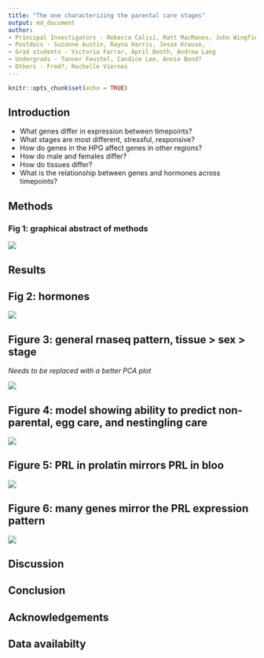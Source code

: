 ```yaml
---
title: "The one characterizing the parental care stages"
output: md_document
author:
- Principal Investigators - Rebecca Calisi, Matt MacManes, John Wingfield
- Postdocs - Suzanne Austin, Rayna Harris, Jesse Krause, 
- Grad students - Victoria Farrar, April Booth, Andrew Lang
- Undergrads - Tanner Feustel, Candice Lee, Annie Bond?
- Others - Fred?, Rechelle Viernes
---
```


```r
knitr::opts_chunk$set(echo = TRUE)
```

## Introduction

- What genes differ in expression between timepoints?
- What stages are most different, stressful, responsive?
- How do genes in the HPG affect genes in other regions?
- How do male and females differ?
- How do tissues differ?
- What is the relationship between genes and hormones across timepoints?


## Methods

### Fig 1: graphical abstract of methods

![](../figures/images/timeline_timeline.png)


## Results

## Fig 2: hormones


![](../figures/hormones/characterization-1.png)


## Figure 3: general rnaseq pattern, tissue > sex > stage

_Needs to be replaced with a better PCA plot_

![](../figures/limma/plotMDS-colored-1.png)

## Figure 4: model showing ability to predict non-parental, egg care, and nestingling care


![](../figures/characterization/DoveParentsRNAseq_model2.png)

## Figure 5: PRL in prolatin mirrors PRL in bloo

![](../figures/characterization/prolactin-1.png)


## Figure 6: many genes mirror the PRL expression pattern

![](../figures/sexes/wgcna2-1.png)



## Discussion 

## Conclusion

## Acknowledgements

## Data availabilty